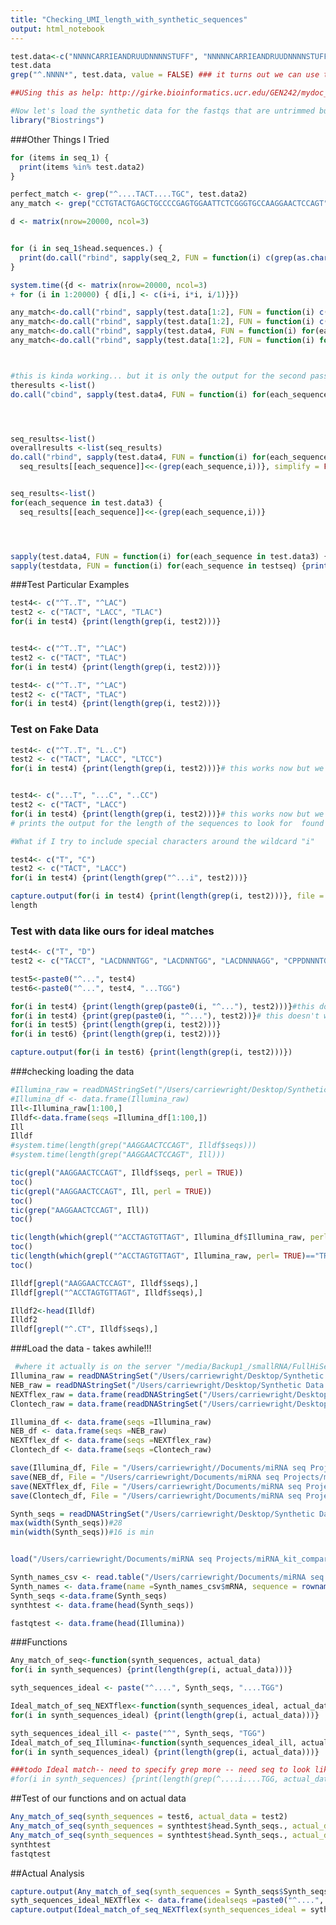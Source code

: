 ```yaml
---
title: "Checking_UMI_length_with_synthetic_sequences"
output: html_notebook
---
```



```r
test.data<-c("NNNNCARRIEANDRUUDNNNNSTUFF", "NNNNNCARRIEANDRUUDNNNNSTUFF", "NNNCARRIEANDRUUDNNNNSTUFF", "NNNNCARRIEANDRUUDNNNNSTUFF")
test.data
grep("^.NNNN*", test.data, value = FALSE) ### it turns out we can use the * in R... in grep
```
```r
##USing this as help: http://girke.bioinformatics.ucr.edu/GEN242/mydoc_Rsequences_04.html
```

```r
#Now let's load the synthetic data for the fastqs that are untrimmed but the lanes are combined for each kit
library("Biostrings")
```

###Other Things I Tried
```r
for (items in seq_1) {
  print(items %in% test.data2)
}

perfect_match <- grep("^....TACT....TGC", test.data2)
any_match <- grep("CCTGTACTGAGCTGCCCCGAGTGGAATTCTCGGGTGCCAAGGAACTCCAGT", test.data2)

d <- matrix(nrow=20000, ncol=3)


for (i in seq_1$head.sequences.) {
  print(do.call("rbind", sapply(seq_2, FUN = function(i) c(grep(as.character(i), seq_2$head.sequences.)))))
}

system.time({d <- matrix(nrow=20000, ncol=3) 
+ for (i in 1:20000) { d[i,] <- c(i+i, i*i, i/1)}})

any_match<-do.call("rbind", sapply(test.data[1:2], FUN = function(i) c(paste("test", i)), simplify = FALSE))
any_match<-do.call("rbind", sapply(test.data[1:2], FUN = function(i) c(grep("1", i)), simplify = FALSE))
any_match<-do.call("rbind", sapply(test.data4, FUN = function(i) for(each_sequence in test.data3) {print(grep(each_sequence,i))}, simplify = FALSE))
any_match<-do.call("rbind", sapply(test.data[1:2], FUN = function(i) for(i in test.data3) {(grep(i, test.data))}, simplify = FALSE))



#this is kinda working... but it is only the output for the second pass through each sequence for test.data3....hmmmmmmmm
theresults <-list()
do.call("cbind", sapply(test.data4, FUN = function(i) for(each_sequence in test.data3) {theresults[[each_sequence]]<<-(grep(each_sequence,i))}, simplify = FALSE))




seq_results<-list()
overallresults <-list(seq_results)
do.call("rbind", sapply(test.data4, FUN = function(i) for(each_sequence in test.data3) {
  seq_results[[each_sequence]]<<-(grep(each_sequence,i))}, simplify = FALSE))


seq_results<-list()
for(each_sequence in test.data3) {
  seq_results[[each_sequence]]<<-(grep(each_sequence,i))}




sapply(test.data4, FUN = function(i) for(each_sequence in test.data3) {print(grep(each_sequence,i))}, simplify = FALSE)
sapply(testdata, FUN = function(i) for(each_sequence in testseq) {print(grep(each_sequence,i))}, simplify = FALSE)

```



###Test Particular Examples
```r
test4<- c("^T..T", "^LAC")
test2 <- c("TACT", "LACC", "TLAC")
for(i in test4) {print(length(grep(i, test2)))}


test4<- c("^T..T", "^LAC")
test2 <- c("TACT", "TLAC")
for(i in test4) {print(length(grep(i, test2)))}

test4<- c("^T..T", "^LAC")
test2 <- c("TACT", "TLAC")
for(i in test4) {print(length(grep(i, test2)))}
```

### Test on Fake Data
```r
test4<- c("^T..T", "L..C")
test2 <- c("TACT", "LACC", "LTCC")
for(i in test4) {print(length(grep(i, test2)))}# this works now but we will need to capture the output when it is too long - will use capture.output


test4<- c("...T", "...C", "..CC")
test2 <- c("TACT", "LACC")
for(i in test4) {print(length(grep(i, test2)))}# this works now but we will need to capture the output when it is too long - will use capture.output
# prints the output for the length of the sequences to look for  found in the test data

#What if I try to include special characters around the wildcard "i"

test4<- c("T", "C")
test2 <- c("TACT", "LACC")
for(i in test4) {print(length(grep("^...i", test2)))}

capture.output(for(i in test4) {print(length(grep(i, test2)))}, file = "/Users/carriewright/Desktop/UMI_match_test.txt")
length
```

### Test with data like ours for ideal matches
```r
test4<- c("T", "D")
test2 <- c("TACCT", "LACDNNNTGG", "LACDNNTGG", "LACDNNNAGG", "CPPDNNNTGG")

test5<-paste0("^...", test4)
test6<-paste0("^...", test4, "...TGG")

for(i in test4) {print(length(grep(paste0(i, "^..."), test2)))}#this doesn't work
for(i in test4) {print(grep(paste0(i, "^..."), test2))}# this doesn't work
for(i in test5) {print(length(grep(i, test2)))}
for(i in test6) {print(length(grep(i, test2)))}

capture.output(for(i in test6) {print(length(grep(i, test2)))})

```
###checking loading the data
```r
#Illumina_raw = readDNAStringSet("/Users/carriewright/Desktop/Synthetic Data fastqs/Illumina4_acc_HCC73BBXX_S48_R1_001.fastq.gz", format = "fastq")
#Illumina_df <- data.frame(Illumina_raw)
Ill<-Illumina_raw[1:100,]
Illdf<-data.frame(seqs =Illumina_df[1:100,])
Ill
Illdf
#system.time(length(grep("AAGGAACTCCAGT", Illdf$seqs)))
#system.time(length(grep("AAGGAACTCCAGT", Ill)))

tic(grepl("AAGGAACTCCAGT", Illdf$seqs, perl = TRUE))
toc()
tic(grepl("AAGGAACTCCAGT", Ill, perl = TRUE))
toc()
tic(grep("AAGGAACTCCAGT", Ill))
toc()

tic(length(which(grepl("^ACCTAGTGTTAGT", Illumina_df$Illumina_raw, perl = TRUE)=="TRUE"))) # 8 seconds
toc()
tic(length(which(grepl("^ACCTAGTGTTAGT", Illumina_raw, perl= TRUE)=="TRUE"))) # 31 seconds... much slower
toc()

Illdf[grepl("AAGGAACTCCAGT", Illdf$seqs),]
Illdf[grepl("^ACCTAGTGTTAGT", Illdf$seqs),]

Illdf2<-head(Illdf)
Illdf2
Illdf[grepl("^.CT", Illdf$seqs),]


```

###Load the data - takes awhile!!!
```r
 #where it actually is on the server "/media/Backup1_/smallRNA/FullHiSeq_mismatch0/accuracy/samples_lanesCombined/Clontech4_acc_HCC73BBXX_S23_R1_001.fastq.gz")
Illumina_raw = readDNAStringSet("/Users/carriewright/Desktop/Synthetic Data fastqs/Illumina4_acc_HCC73BBXX_S48_R1_001.fastq.gz", format = "fastq")
NEB_raw = readDNAStringSet("/Users/carriewright/Desktop/Synthetic Data fastqs/NEB4_acc_HCC73BBXX_S44_R1_001.fastq.gz", format = "fastq")
NEXTflex_raw = data.frame(readDNAStringSet("/Users/carriewright/Desktop/Synthetic Data fastqs/NEXTFlex4_acc_HCC73BBXX_S52_R1_001.fastq.gz", format = "fastq"))
Clontech_raw = data.frame(readDNAStringSet("/Users/carriewright/Desktop/Synthetic Data fastqs/Clontech4_acc_HCC73BBXX_S23_R1_001.fastq.gz", format = "fastq"))

Illumina_df <- data.frame(seqs =Illumina_raw)
NEB_df <- data.frame(seqs =NEB_raw)
NEXTflex_df <- data.frame(seqs =NEXTflex_raw)
Clontech_df <- data.frame(seqs =Clontech_raw)

save(Illumina_df, File = "/Users/carriewright//Documents/miRNA seq Projects/miRNA_kit_comparison_project/DATA_ANALYSIS/AccurData/Illumina_df.rda")
save(NEB_df, File = "/Users/carriewright/Documents/miRNA seq Projects/miRNA_kit_comparison_project/DATA_ANALYSIS/AccurData/NEB.rda")
save(NEXTflex_df, File = "/Users/carriewright/Documents/miRNA seq Projects/miRNA_kit_comparison_project/DATA_ANALYSIS/AccurData/NEXTflex.rda")
save(Clontech_df, File = "/Users/carriewright/Documents/miRNA seq Projects/miRNA_kit_comparison_project/DATA_ANALYSIS/AccurData/Clontech.rda")

Synth_seqs = readDNAStringSet("/Users/carriewright/Desktop/Synthetic Data fastqs/synthetic_all_species.unique.fasta", format = "fasta")
max(width(Synth_seqs))#28
min(width(Synth_seqs))#16 is min


load("/Users/carriewright/Documents/miRNA seq Projects/miRNA_kit_comparison_project/DATA_ANALYSIS/AccurData/Illumina.rda")

Synth_names_csv <- read.table("/Users/carriewright/Documents/miRNA seq Projects/miRNA_kit_comparison_project/DATA_ANALYSIS/mapped.csv", header = TRUE, sep = ",")
Synth_names <- data.frame(name =Synth_names_csv$mRNA, sequence = rownames(Synth_names_csv))
Synth_seqs <-data.frame(Synth_seqs)
synthtest <- data.frame(head(Synth_seqs))

fastqtest <- data.frame(head(Illumina))

```

###Functions

```r
Any_match_of_seq<-function(synth_sequences, actual_data)
for(i in synth_sequences) {print(length(grep(i, actual_data)))}

syth_sequences_ideal <- paste("^....", Synth_seqs, "....TGG")

Ideal_match_of_seq_NEXTflex<-function(synth_sequences_ideal, actual_data)
for(i in synth_sequences_ideal) {print(length(grep(i, actual_data)))}

syth_sequences_ideal_ill <- paste("^", Synth_seqs, "TGG")
Ideal_match_of_seq_Illumina<-function(synth_sequences_ideal_ill, actual_data)
for(i in synth_sequences_ideal) {print(length(grep(i, actual_data)))}

###todo Ideal match-- need to specify grep more -- need seq to look like this: start of the line ^....syth_seq....NEED to know the sequence after which is the rest of the 3 prime adapter - this is the adapter sequence TGGAATTCTCGGGTGCCAAGG- but the synth sequences vary by length- clould do TGG like cutadapt - requires at least 3 bases of the adapter be there
#for(i in synth_sequences) {print(length(grep(^....i....TGG, actual_data)))} depends on the max and min length of the synth seqs

```
##Test of our functions and on actual data
```r
Any_match_of_seq(synth_sequences = test6, actual_data = test2)
Any_match_of_seq(synth_sequences = synthtest$head.Synth_seqs., actual_data = fastqtest$head.Illumina.)
Any_match_of_seq(synth_sequences = synthtest$head.Synth_seqs., actual_data = Illumina$)
synthtest
fastqtest

```
##Actual Analysis
```r
capture.output(Any_match_of_seq(synth_sequences = Synth_seqs$Synth_seqs, actual_data = NEXTflex$readDNAStringSet...Users.carriewright.Desktop.NEXTFlex4_acc_HCC73BBXX_S52_R1_001.fastq.gz...), file = "/Users/carriewright/Desktop/any_match_NEXTflex.txt")
syth_sequences_ideal_NEXTflex <- data.frame(idealseqs =paste0("^....", Synth_seqs$Synth_seqs, "....TGG"))
capture.output(Ideal_match_of_seq_NEXTflex(synth_sequences_ideal = syth_sequences_ideal_NEXTflex$idealseqs, actual_data = NEXTflex$readDNAStringSet...Users.carriewright.Desktop.NEXTFlex4_acc_HCC73BBXX_S52_R1_001.fastq.gz...), file ="/Users/carriewright/Desktop/Ideal_match_NEXTflex.txt")

```

